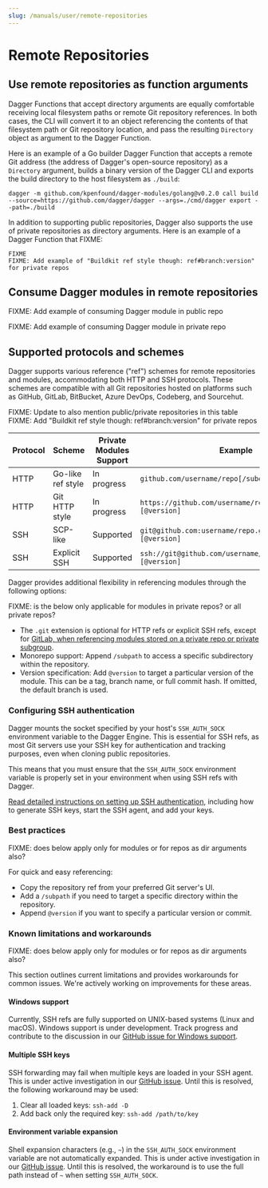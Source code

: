 ```yaml
---
slug: /manuals/user/remote-repositories
---
```


# Remote Repositories

## Use remote repositories as function arguments

Dagger Functions that accept directory arguments are equally comfortable receiving local filesystem paths or remote Git repository references. In both cases, the CLI will convert it to an object referencing the contents of that filesystem path or Git repository location, and pass the resulting `Directory` object as argument to the Dagger Function.

Here is an example of a Go builder Dagger Function that accepts a remote Git address (the address of Dagger's open-source repository) as a `Directory` argument, builds a binary version of the Dagger CLI and exports the build directory to the host filesystem as `./build`:

```shell
dagger -m github.com/kpenfound/dagger-modules/golang@v0.2.0 call build --source=https://github.com/dagger/dagger --args=./cmd/dagger export --path=./build
```

In addition to supporting public repositories, Dagger also supports the use of private repositories as directory arguments. Here is an example of a Dagger Function that FIXME:

```shell
FIXME
FIXME: Add example of "Buildkit ref style though: ref#branch:version" for private repos
```

## Consume Dagger modules in remote repositories

FIXME: Add example of consuming Dagger module in public repo

FIXME: Add example of consuming Dagger module in private repo


## Supported protocols and schemes

Dagger supports various reference ("ref") schemes for remote repositories and modules, accommodating both HTTP and SSH protocols. These schemes are compatible with all Git repositories hosted on platforms such as GitHub, GitLab, BitBucket, Azure DevOps, Codeberg, and Sourcehut.

FIXME: Update to also mention public/private repositories in this table
FIXME: Add "Buildkit ref style though: ref#branch:version" for private repos

| Protocol | Scheme            | Private Modules Support | Example                                      |
|----------|-------------------|-------------------------|----------------------------------------------|
| HTTP     | Go-like ref style | In progress               | `github.com/username/repo[/subdir][@version]`  |
| HTTP     | Git HTTP style    | In progress               | `https://github.com/username/repo.git[/subdir][@version]` |
| SSH      | SCP-like          | Supported               | `git@github.com:username/repo.git[/subdir][@version]`     |
| SSH      | Explicit SSH      | Supported               | `ssh://git@github.com/username/repo.git[/subdir][@version]` |

Dagger provides additional flexibility in referencing modules through the following options:

FIXME: is the below only applicable for modules in private repos? or all private repos?

- The `.git` extension is optional for HTTP refs or explicit SSH refs, except for [GitLab, when referencing modules stored on a private repo or private subgroup](https://gitlab.com/gitlab-org/gitlab-foss/-/blob/master/lib/gitlab/middleware/go.rb#L229-237).
- Monorepo support: Append `/subpath` to access a specific subdirectory within the repository.
- Version specification: Add `@version` to target a particular version of the module. This can be a tag, branch name, or full commit hash. If omitted, the default branch is used.

### Configuring SSH authentication

Dagger mounts the socket specified by your host's `SSH_AUTH_SOCK` environment variable to the Dagger Engine. This is essential for SSH refs, as most Git servers use your SSH key for authentication and tracking purposes, even when cloning public repositories.

This means that you must ensure that the `SSH_AUTH_SOCK` environment variable is properly set in your environment when using SSH refs with Dagger.

[Read detailed instructions on setting up SSH authentication](https://docs.github.com/en/authentication/connecting-to-github-with-ssh), including how to generate SSH keys, start the SSH agent, and add your keys.

### Best practices

FIXME: does below apply only for modules or for repos as dir arguments also?

For quick and easy referencing:
- Copy the repository ref from your preferred Git server's UI.
- Add a `/subpath` if you need to target a specific directory within the repository.
- Append `@version` if you want to specify a particular version or commit.

### Known limitations and workarounds

FIXME: does below  apply only for modules or for repos as dir arguments also?

This section outlines current limitations and provides workarounds for common issues. We're actively working on improvements for these areas.

#### Windows support

Currently, SSH refs are fully supported on UNIX-based systems (Linux and macOS). Windows support is under development. Track progress and contribute to the discussion in our [GitHub issue for Windows support](https://github.com/dagger/dagger/issues/8313).

#### Multiple SSH keys

SSH forwarding may fail when multiple keys are loaded in your SSH agent. This is under active investigation in our [GitHub issue](https://github.com/dagger/dagger/issues/8288). Until this is resolved, the following workaround may be used:

1. Clear all loaded keys: `ssh-add -D`
2. Add back only the required key: `ssh-add /path/to/key`

#### Environment variable expansion

Shell expansion characters (e.g., `~`) in the `SSH_AUTH_SOCK` environment variable are not automatically expanded. This is under active investigation in our [GitHub issue](https://github.com/dagger/dagger/issues/8337). Until this is resolved, the workaround is to use the full path instead of `~` when setting `SSH_AUTH_SOCK`.
